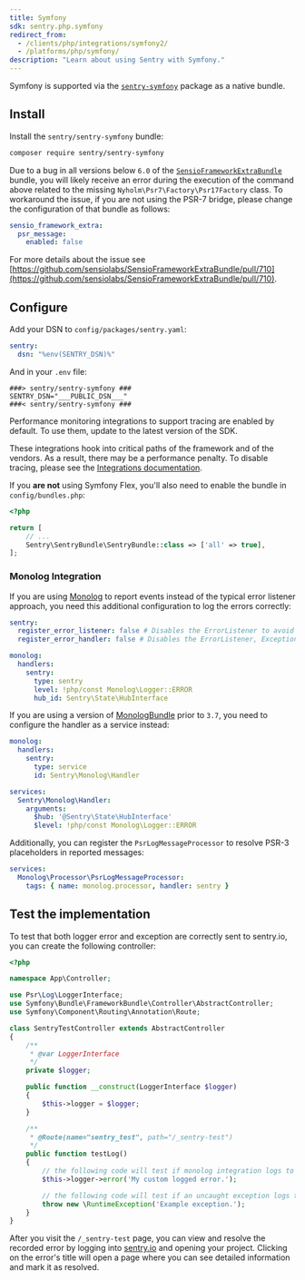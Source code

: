 ```yaml
---
title: Symfony
sdk: sentry.php.symfony
redirect_from:
  - /clients/php/integrations/symfony2/
  - /platforms/php/symfony/
description: "Learn about using Sentry with Symfony."
---
```


Symfony is supported via the [`sentry-symfony`](https://github.com/getsentry/sentry-symfony) package as a native bundle.

## Install

Install the `sentry/sentry-symfony` bundle:

```bash
composer require sentry/sentry-symfony
```

<Note>

Due to a bug in all versions below `6.0` of the [`SensioFrameworkExtraBundle`](https://github.com/sensiolabs/SensioFrameworkExtraBundle) bundle, you will likely receive an error during the execution of the command above related to the missing `Nyholm\Psr7\Factory\Psr17Factory` class. To workaround the issue, if you are not using the PSR-7 bridge, please change the configuration of that bundle as follows:

```yaml
sensio_framework_extra:
  psr_message:
    enabled: false
```

For more details about the issue see [https://github.com/sensiolabs/SensioFrameworkExtraBundle/pull/710](https://github.com/sensiolabs/SensioFrameworkExtraBundle/pull/710).

</Note>

## Configure

Add your DSN to `config/packages/sentry.yaml`:

```yaml {filename:config/packages/sentry.yaml}
sentry:
  dsn: "%env(SENTRY_DSN)%"
```

And in your `.env` file:

```env {filename:.env}
###> sentry/sentry-symfony ###
SENTRY_DSN="___PUBLIC_DSN___"
###< sentry/sentry-symfony ###
```

<Alert level= "warning" title="Performance">

Performance monitoring integrations to support tracing are enabled by default. To use them, update to the latest version of the SDK.

These integrations hook into critical paths of the framework and of the vendors. As a result, there may be a performance penalty. To disable tracing, please see the [Integrations documentation](/platforms/php/guides/symfony/performance/pm-integrations/).

</Alert>

If you **are not** using Symfony Flex, you'll also need to enable the bundle in `config/bundles.php`:

```php {filename:config/bundles.php}
<?php

return [
    // ...
    Sentry\SentryBundle\SentryBundle::class => ['all' => true],
];
```

### Monolog Integration

If you are using [Monolog](https://github.com/Seldaek/monolog) to report events instead of the typical error listener approach, you need this additional configuration to log the errors correctly:

```yaml {filename:config/packages/sentry.yaml}
sentry:
  register_error_listener: false # Disables the ErrorListener to avoid duplicated log in sentry
  register_error_handler: false # Disables the ErrorListener, ExceptionListener and FatalErrorListener integrations of the base PHP SDK

monolog:
  handlers:
    sentry:
      type: sentry
      level: !php/const Monolog\Logger::ERROR
      hub_id: Sentry\State\HubInterface
```

If you are using a version of [MonologBundle](https://github.com/symfony/monolog-bundle) prior to `3.7`, you need to
configure the handler as a service instead:

```yaml {filename:config/packages/sentry.yaml}
monolog:
  handlers:
    sentry:
      type: service
      id: Sentry\Monolog\Handler

services:
  Sentry\Monolog\Handler:
    arguments:
      $hub: '@Sentry\State\HubInterface'
      $level: !php/const Monolog\Logger::ERROR
```

Additionally, you can register the `PsrLogMessageProcessor` to resolve PSR-3 placeholders in reported messages:

```yaml {filename:config/packages/sentry.yaml}
services:
  Monolog\Processor\PsrLogMessageProcessor:
    tags: { name: monolog.processor, handler: sentry }
```

## Test the implementation

To test that both logger error and exception are correctly sent to sentry.io, you can create the following controller:

```php
<?php

namespace App\Controller;

use Psr\Log\LoggerInterface;
use Symfony\Bundle\FrameworkBundle\Controller\AbstractController;
use Symfony\Component\Routing\Annotation\Route;

class SentryTestController extends AbstractController
{
    /**
     * @var LoggerInterface
     */
    private $logger;

    public function __construct(LoggerInterface $logger)
    {
        $this->logger = $logger;
    }

    /**
     * @Route(name="sentry_test", path="/_sentry-test")
     */
    public function testLog()
    {
        // the following code will test if monolog integration logs to sentry
        $this->logger->error('My custom logged error.');

        // the following code will test if an uncaught exception logs to sentry
        throw new \RuntimeException('Example exception.');
    }
}
```

After you visit the `/_sentry-test` page, you can view and resolve the recorded error by logging into [sentry.io](https://sentry.io) and opening your project. Clicking on the error's title will open a page where you can see detailed information and mark it as resolved.
